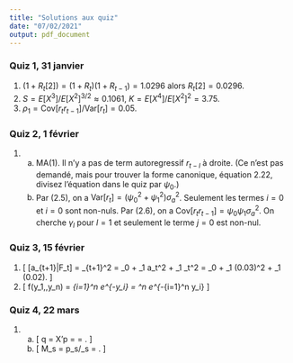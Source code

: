 ```yaml
---
title: "Solutions aux quiz"
date: "07/02/2021"
output: pdf_document
---
```


### Quiz 1, 31 janvier

1. $(1+R_t[2]) = (1+R_t)(1+R_{t-1}) = 1.0296$ alors $R_t[2] = 0.0296$.
2. $S = E[X^3]/E[X^2]^{3/2} \approx 0.1061$, $K = E[X^4]/E[X^2]^2 = 3.75$.
3. $\rho_1 = \mathrm{Cov}[r_tr_{t-1}]/\mathrm{Var}[r_t] = 0.05$.

### Quiz 2, 1 février

1.
    a. MA(1). Il n'y a pas de term autoregressif $r_{t-l}$ à droite. (Ce n'est pas demandé, mais pour trouver la forme canonique, équation 2.22, divisez l'équation dans le quiz par $\psi_0$.)
    b. Par (2.5), on a $\mathrm{Var}[r_t] = (\psi_0^2 + \psi_1^2) \sigma_a^2$. Seulement les termes $i=0$ et $i=0$ sont non-nuls.
Par (2.6), on a $\mathrm{Cov}[r_tr_{t-1}] = \psi_0\psi_1 \sigma_a^2$.
On cherche $\gamma_l$ pour $l=1$ et seulement le terme $j=0$ est non-nul.

### Quiz 3, 15 février

1. 
\[
  \mathrm{Var}[a_{t+1}|F_t] = \sigma_{t+1}^2 = \alpha_0 + \alpha_1 a_t^2 + \beta_1 \sigma_t^2 = \alpha_0 + \alpha_1 (0.03)^2 + \beta_1 (0.02).
\]
1.
\[
  f(y_1,\ldots,y_n)
  = \prod_{i=1}^n \lambda e^{-\lambda y_i} = \lambda^n e^{-\lambda \sum_{i=1}^n y_i}
\]

### Quiz 4, 22 mars

1.
    a.
    \[
      q = X'p = \begin{bmatrix} 50 & 50 \\ 70 & 25 \end{bmatrix}
      \begin{bmatrix} 0.5 \\ 0.4 \end{bmatrix}
      = \begin{bmatrix} 45 \\ 45 \end{bmatrix}.
    \]
    a. 
    \[
      M_s = p_s/\pi_s = \begin{cases}
        0.5/0.7 & s=1 \\ 0.4/0.3 & s=2
      \end{cases}.
    \]